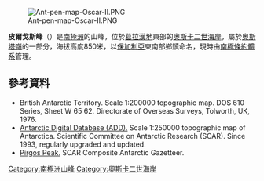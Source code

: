 [[Image:Ant-pen-map-Oscar-II.PNG|thumb]]

{{coord|65|14|23|S|62|07|10|W|display=title}}

'''皮爾戈斯峰'''（{{lang-en|Pirgos Peak}}）是[[南極洲|南極洲]]的山峰，位於[[葛拉漢地|葛拉漢地]]東部的[[奧斯卡二世海岸|奧斯卡二世海岸]]，屬於[[奧斯塔嶺|奧斯塔嶺]]的一部分，海拔高度850米，以[[保加利亞|保加利亞]]東南部鄉鎮命名，現時由[[南極條約體系|南極條約體系]]管理。

==參考資料==

* British Antarctic Territory.  Scale 1:200000 topographic map.  DOS 610 Series, Sheet W 65 62.  Directorate of Overseas Surveys, Tolworth, UK, 1976.
* [http://www.add.scar.org Antarctic Digital Database (ADD).] {{Wayback|url=http://www.add.scar.org/ |date=20170305000653 }} Scale 1:250000 topographic map of Antarctica. Scientific Committee on Antarctic Research (SCAR). Since 1993, regularly upgraded and updated.
* [https://web.archive.org/web/20170922100019/https://data.aad.gov.au/aadc/gaz/scar/display_name.cfm?gaz_id=137528 Pirgos Peak.] SCAR Composite Antarctic Gazetteer.

{{DEFAULTSORT:Pirgos Peak}}
[[Category:南極洲山峰|Category:南極洲山峰]]
[[Category:奧斯卡二世海岸|Category:奧斯卡二世海岸]]


{{OscarIICoast-geo-stub}}